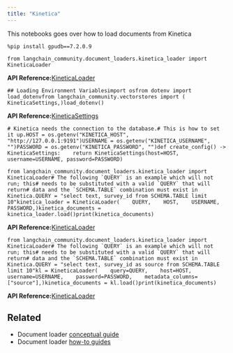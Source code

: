 ```yaml
---
title: "Kinetica"
---
```


This notebooks goes over how to load documents from Kinetica

```
%pip install gpudb==7.2.0.9
```

```
from langchain_community.document_loaders.kinetica_loader import KineticaLoader
```

**API Reference:**[KineticaLoader](https://python.langchain.com/api_reference/community/document_loaders/langchain_community.document_loaders.kinetica_loader.KineticaLoader.html)

```
## Loading Environment Variablesimport osfrom dotenv import load_dotenvfrom langchain_community.vectorstores import (    KineticaSettings,)load_dotenv()
```

**API Reference:**[KineticaSettings](https://python.langchain.com/api_reference/community/vectorstores/langchain_community.vectorstores.kinetica.KineticaSettings.html)

```
# Kinetica needs the connection to the database.# This is how to set it up.HOST = os.getenv("KINETICA_HOST", "http://127.0.0.1:9191")USERNAME = os.getenv("KINETICA_USERNAME", "")PASSWORD = os.getenv("KINETICA_PASSWORD", "")def create_config() -> KineticaSettings:    return KineticaSettings(host=HOST, username=USERNAME, password=PASSWORD)
```

```
from langchain_community.document_loaders.kinetica_loader import KineticaLoader# The following `QUERY` is an example which will not run; this# needs to be substituted with a valid `QUERY` that will return# data and the `SCHEMA.TABLE` combination must exist in Kinetica.QUERY = "select text, survey_id from SCHEMA.TABLE limit 10"kinetica_loader = KineticaLoader(    QUERY,    HOST,    USERNAME,    PASSWORD,)kinetica_documents = kinetica_loader.load()print(kinetica_documents)
```

**API Reference:**[KineticaLoader](https://python.langchain.com/api_reference/community/document_loaders/langchain_community.document_loaders.kinetica_loader.KineticaLoader.html)

```
from langchain_community.document_loaders.kinetica_loader import KineticaLoader# The following `QUERY` is an example which will not run; this# needs to be substituted with a valid `QUERY` that will return# data and the `SCHEMA.TABLE` combination must exist in Kinetica.QUERY = "select text, survey_id as source from SCHEMA.TABLE limit 10"kl = KineticaLoader(    query=QUERY,    host=HOST,    username=USERNAME,    password=PASSWORD,    metadata_columns=["source"],)kinetica_documents = kl.load()print(kinetica_documents)
```

**API Reference:**[KineticaLoader](https://python.langchain.com/api_reference/community/document_loaders/langchain_community.document_loaders.kinetica_loader.KineticaLoader.html)

## Related

* Document loader [conceptual guide](/src/oss/concepts/document_loaders)
* Document loader [how-to guides](/src/oss/how_to/#document-loaders)
